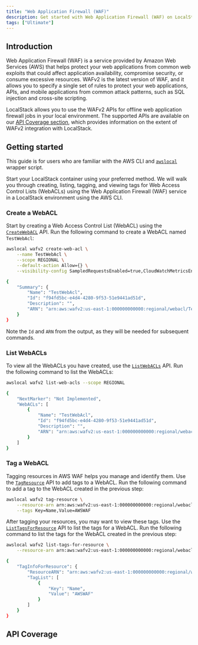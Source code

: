 ```yaml
---
title: "Web Application Firewall (WAF)"
description: Get started with Web Application Firewall (WAF) on LocalStack
tags: ["Ultimate"]
---
```



## Introduction

Web Application Firewall (WAF) is a service provided by Amazon Web Services (AWS) that helps protect your web applications from common web exploits that could affect application availability, compromise security, or consume excessive resources.
WAFv2 is the latest version of WAF, and it allows you to specify a single set of rules to protect your web applications, APIs, and mobile applications from common attack patterns, such as SQL injection and cross-site scripting.

LocalStack allows you to use the WAFv2 APIs for offline web application firewall jobs in your local environment.
The supported APIs are available on our [API Coverage section](#api-coverage), which provides information on the extent of WAFv2 integration with LocalStack.

## Getting started

This guide is for users who are familiar with the AWS CLI and [`awslocal`](https://github.com/localstack/awscli-local) wrapper script.

Start your LocalStack container using your preferred method.
We will walk you through creating, listing, tagging, and viewing tags for Web Access Control Lists (WebACLs) using the Web Application Firewall (WAF) service in a LocalStack environment using the AWS CLI.

### Create a WebACL

Start by creating a Web Access Control List (WebACL) using the [`CreateWebACL`](https://docs.aws.amazon.com/waf/latest/APIReference/API_CreateWebACL.html) API.
Run the following command to create a WebACL named `TestWebAcl`:

```bash lineNumbers
awslocal wafv2 create-web-acl \
    --name TestWebAcl \
    --scope REGIONAL \
    --default-action Allow={} \
    --visibility-config SampledRequestsEnabled=true,CloudWatchMetricsEnabled=true,MetricName=TestWebAclMetrics
```

```bash title="Output"
{
    "Summary": {
        "Name": "TestWebAcl",
        "Id": "f94fd5bc-e4d4-4280-9f53-51e9441ad51d",
        "Description": "",
        "ARN": "arn:aws:wafv2:us-east-1:000000000000:regional/webacl/TestWebAcl/f94fd5bc-e4d4-4280-9f53-51e9441ad51d"
    }
}
```

Note the `Id` and `ARN` from the output, as they will be needed for subsequent commands.

### List WebACLs

To view all the WebACLs you have created, use the [`ListWebACLs`](https://docs.aws.amazon.com/waf/latest/APIReference/API_ListWebACLs.html) API.
Run the following command to list the WebACLs:

```bash
awslocal wafv2 list-web-acls --scope REGIONAL
```

```bash title="Output"
{
    "NextMarker": "Not Implemented",
    "WebACLs": [
        {
            "Name": "TestWebAcl",
            "Id": "f94fd5bc-e4d4-4280-9f53-51e9441ad51d",
            "Description": "",
            "ARN": "arn:aws:wafv2:us-east-1:000000000000:regional/webacl/TestWebAcl/f94fd5bc-e4d4-4280-9f53-51e9441ad51d"
        }
    ]
}
```

### Tag a WebACL

Tagging resources in AWS WAF helps you manage and identify them.
Use the [`TagResource`](https://docs.aws.amazon.com/waf/latest/APIReference/API_TagResource.html) API to add tags to a WebACL.
Run the following command to add a tag to the WebACL created in the previous step:

```bash
awslocal wafv2 tag-resource \
    --resource-arn arn:aws:wafv2:us-east-1:000000000000:regional/webacl/TestWebAcl/f94fd5bc-e4d4-4280-9f53-51e9441ad51d \
    --tags Key=Name,Value=AWSWAF
```

After tagging your resources, you may want to view these tags.
Use the [`ListTagsForResource`](https://docs.aws.amazon.com/waf/latest/APIReference/API_ListTagsForResource.html) API to list the tags for a WebACL.
Run the following command to list the tags for the WebACL created in the previous step:

```bash
awslocal wafv2 list-tags-for-resource \
    --resource-arn arn:aws:wafv2:us-east-1:000000000000:regional/webacl/TestWebAcl/f94fd5bc-e4d4-4280-9f53-51e9441ad51d
```

```bash title="Output"
{
    "TagInfoForResource": {
        "ResourceARN": "arn:aws:wafv2:us-east-1:000000000000:regional/webacl/TestWebAcl/f94fd5bc-e4d4-4280-9f53-51e9441ad51d",
        "TagList": [
            {
                "Key": "Name",
                "Value": "AWSWAF"
            }
        ]
    }
}
```

## API Coverage

<FeatureCoverage service="wafv2" client:load />

